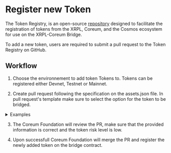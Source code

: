 # Register new Token

The Token Registry, is an open-source <a href="https://github.com/CoreumFoundation/token-registry" target="_blank" rel="noopener noreferrer" className="text-[#25D695] hover:opacity-80 text-base font-bold">repository</a> designed to facilitate the registration of tokens from the XRPL, Coreum, and the Cosmos ecosystem for use on the XRPL-Coreum Bridge.

To add a new token, users are required to submit a pull request to the Token Registry on GitHub.

## Workflow

1. Choose the environnement to add token Tokens to. Tokens can be registered either Devnet, Testnet
   or Mainnet.

2. Create pull request following the specification on the assets.json file. In pull request's template make sure to select the option
for the token to be bridged.

<details>
    <summary className="mdx-summary">Examples</summary>

    ### XRPL originated asset

    ```json
    {
        "denom": "xrpl272320ca43-testcore1672us3f65wz6rlxse58ea4u3092gh7y34e0a9cwl4g6uvuerzvjsvarmea",
        "description": "SOLO from XRPL",
        "ibc_info": {},
        "logo_URIs": {
            "png": "https://raw.githubusercontent.com/CoreumFoundation/token-registry/master/files/solo/images/solo.png",
            "svg": "https://raw.githubusercontent.com/CoreumFoundation/token-registry/master/files/solo/images/solo.svg"
        },
        "urls": {
            "website": "",
            "github": "",
            "whitepaper": ""
        },
        "social_media": {
            "linkedin": "",
            "twitter": "",
            "instagram": "",
            "facebook": "",
            "discord": "",
            "youtube": "",
            "telegram": "",
            "tiktok": ""
        },
        "extra": {
            "xrpl_info": {
                "precision": 15,
                "source_chain": "XRPL",
                "issuer": "rHZwvHEs56GCmHupwjA4RY7oPA3EoAJWuN",
                "currency": "534F4C4F00000000000000000000000000000000"
            }
        }
    }
    ```

    ### Coreum / Cosmos originated asset

    ```json
    {
        "denom": "ibc/404D5E758F6BF8FAA23395A66D357176696560A78BF057EFCE133D1B8C4FB1A3",
        "description": "OSMO from Osmosis",
        "ibc_info": {
            "display_name": "OSMO",
            "precision": 6,
            "source_chain": "Osmosis"
        },
        "logo_URIs": {
            "png": "https://raw.githubusercontent.com/CoreumFoundation/token-registry/master/files/osmosis/images/osmo.png",
            "svg": "https://raw.githubusercontent.com/CoreumFoundation/token-registry/master/files/osmosis/images/osmo.svg"
        },
        "urls": {
            "website": "https://osmosis.zone",
            "github": "https://github.com/osmosis-labs/osmosis",
            "whitepaper": "https://medium.com/osmosis/vision-for-osmosis-e68e796ff1c2"
        },
        "social_media": {
            "linkedin": "",
            "twitter": "https://twitter.com/osmosiszone",
            "instagram": "",
            "facebook": "",
            "discord": "https://discord.com/invite/osmosis",
            "youtube": "",
            "telegram": "https://t.me/osmosis_chat",
            "tiktok": ""
        },
        "extra": {
            "ibc_info": {
                "display_name": "OSMO",
                "precision": 6,
                "source_chain": "Osmosis",
                "denom": "uosmo"
            }
        }
    }
    ```
</details>

3. The Coreum Foundation will review the PR, make sure that the provided information is correct
and the token risk level is low.

4. Upon successfull Coreum Foundation will merge the PR and register the newly added token on the bridge contract.

